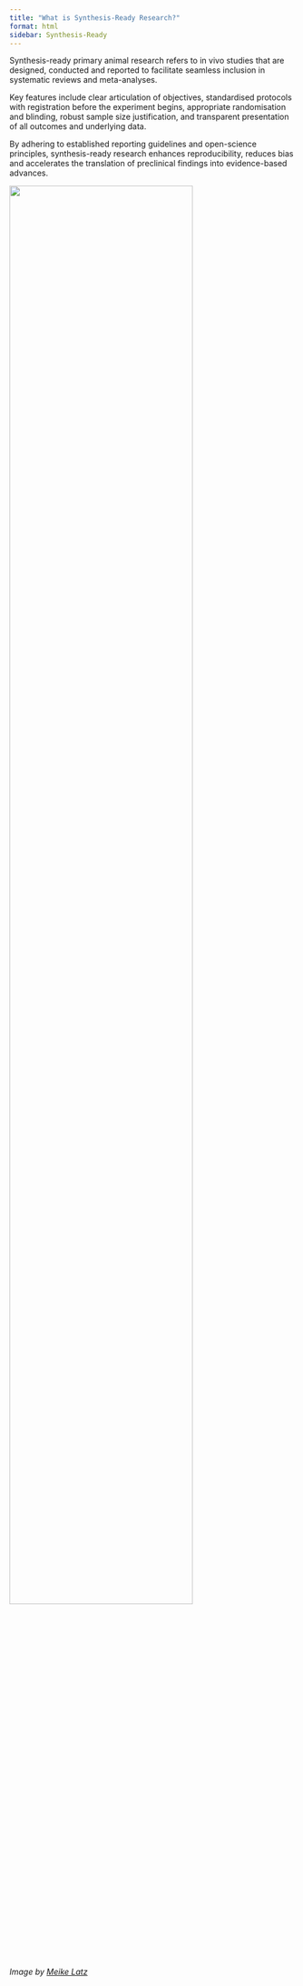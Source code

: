 ```yaml
---
title: "What is Synthesis-Ready Research?"
format: html
sidebar: Synthesis-Ready
---
```


Synthesis-ready primary animal research refers to in vivo studies that are designed, conducted and reported to facilitate seamless inclusion in systematic reviews and meta-analyses.

Key features include clear articulation of objectives, standardised protocols with registration before the experiment begins, appropriate randomisation and blinding, robust sample size justification, and transparent presentation of all outcomes and underlying data.

By adhering to established reporting guidelines and open-science principles, synthesis-ready research enhances reproducibility, reduces bias and accelerates the translation of preclinical findings into evidence-based advances.

![](/images/COReS_community.jpg){width="80%" fig-align="center"}

*Image by [Meike Latz](https://meikelatz.com/){target="_blank"}*
